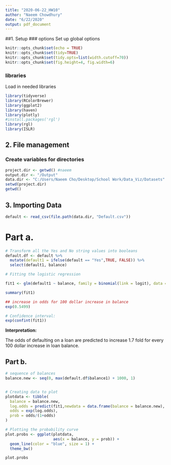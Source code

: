 ```yaml
---
title: "2020-06-22_HW10"
author: "Naeem Chowdhury"
date: "6/22/2020"
output: pdf_document
---
```


##1. Setup
### options
Set up global options
```r
knitr::opts_chunk$set(echo = TRUE)
knitr::opts_chunk$set(tidy=TRUE)
knitr::opts_chunk$set(tidy.opts=list(width.cutoff=70))
knitr::opts_chunk$set(fig.height=4, fig.width=6)
```

### libraries
Load in needed libraries 
```r
library(tidyverse)
library(RColorBrewer)
library(ggplot2)
library(haven)
library(plotly)
#install.packages('rgl')
library(rgl)
library(ISLR)
```

## 2. File management
### Create variables for directories
```r
project.dir <- getwd() #naeem
output.dir <- "/Output"
data.dir <- "C:/Users/Naeem Cho/Desktop/School Work/Data_Viz/Datasets"
setwd(project.dir)
getwd()
```

## 3. Importing Data
```r
default <- read_csv(file.path(data.dir, "Default.csv"))
```

# Part a.

```r
# Transform all the Yes and No string values into booleans
default.df <- default %>%
  mutate(default1 = ifelse(default == "Yes",TRUE, FALSE)) %>%
  select(default1, balance)
```


```r
# Fitting the logistic regression

fit1 <- glm(default1 ~ balance, family = binomial(link = logit), data = default.df)

summary(fit1)
```

```r
## increase in odds for 100 dollar increase in balance
exp(0.5499)
```

```r
# Confidence interval:
exp(confint(fit1))
```

__Interpretation:__

The odds of defaulting on a loan are predicted to increase 1.7 fold for every 100 dollar increase in loan balance.


## Part b.

```r
# sequence of balances
balance.new <- seq(0, max(default.df$balance1) + 1000, 1)


# Creating data to plot
plotdata <- tibble(
  balance = balance.new,
  log.odds = predict(fit1,newdata = data.frame(balance = balance.new), type = "link"),
  odds = exp(log.odds),
  prob = odds/(1+odds)
)
```

```r
# Plotting the probability curve
plot.probs <- ggplot(plotdata, 
                     aes(x = balance, y = prob)) +
  geom_line(color = "blue", size = 1) +
  theme_bw()

plot.probs
```



